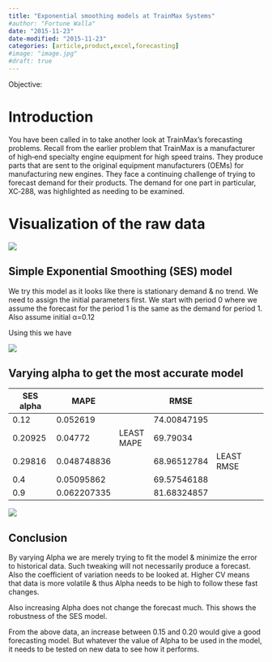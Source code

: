 ---
title: "Exponential smoothing models at TrainMax Systems"
#author: "Fortune Walla"
date: "2015-11-23"
date-modified: "2015-11-23"
categories: [article,product,excel,forecasting]
#image: "image.jpg"
#draft: true
---
Objective:

# Introduction 

You have been called in to take another look at TrainMax's forecasting problems.
Recall from the earlier problem that TrainMax is a manufacturer of high‐end
specialty engine equipment for high speed trains. They produce parts that are
sent to the original equipment manufacturers (OEMs) for manufacturing new
engines. They face a continuing challenge of trying to forecast demand for their
products. The demand for one part in particular, XC‐288, was highlighted as
needing to be examined.

# Visualization of the raw data 

![](fig1.jpg)

## Simple Exponential Smoothing (SES) model 

We try this model as it looks like there is stationary demand & no trend. We
need to assign the initial parameters first. We start with period 0 where we
assume the forecast for the period 1 is the same as the demand for period 1.
Also assume initial α=0.12

Using this we have

![](fig2.jpg)

## Varying alpha to get the most accurate model 

| **SES alpha**  | **MAPE**    |            | **RMSE**    |            |   |   |
|----------------|-------------|------------|-------------|------------|---|---|
| 0.12           | 0.052619    |            | 74.00847195 |            |   |   |
| 0.20925        | 0.04772     | LEAST MAPE | 69.79034    |            |   |   |
| 0.29816        | 0.048748836 |            | 68.96512784 | LEAST RMSE |   |   |
| 0.4            | 0.05095862  |            | 69.57546188 |            |   |   |
| 0.9            | 0.062207335 |            | 81.68324857 |            |   |   |

![](fig3.jpg)

## Conclusion 

By varying Alpha we are merely trying to fit the model & minimize the error to
historical data. Such tweaking will not necessarily produce a forecast. Also the
coefficient of variation needs to be looked at. Higher CV means that data is
more volatile & thus Alpha needs to be high to follow these fast changes.

Also increasing Alpha does not change the forecast much. This shows the
robustness of the SES model.

From the above data, an increase between 0.15 and 0.20 would give a good
forecasting model. But whatever the value of Alpha to be used in the model, it
needs to be tested on new data to see how it performs.
